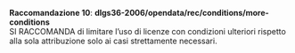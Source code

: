 ::: {#racc-10 .callout-note appearance="simple" icon=false .raccomandazione}
[**Raccomandazione 10**]{.testo-blu}: **dlgs36-2006/opendata/rec/conditions/more-conditions**<br>
SI RACCOMANDA di limitare l'uso di licenze con condizioni ulteriori rispetto alla sola attribuzione solo ai casi strettamente necessari.
:::


